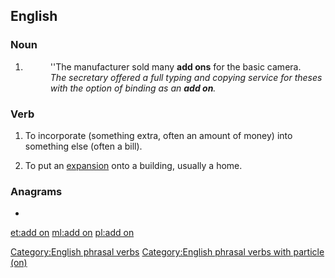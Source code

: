{{also|addon|add-on}}
==English==

===Noun===
{{en-noun}}

# {{alternative form of|add-on|lang=en}}
#: ''The manufacturer sold many '''add ons''' for the basic camera.
#: ''The secretary offered a full typing and copying service for theses with the option of binding as an '''add on'''.''

===Verb===
{{en-verb|adds on|adding on|added on}}

# {{lb|en|transitive}} To incorporate (something extra, often an amount of money) into something else (often a bill).
# {{lb|en|intransitive}} To put an [[expansion]] onto a building, usually a home.

[[Category:English phrasal verbs]]
[[Category:English phrasal verbs with particle (on)]]

===Anagrams===
* {{l|en|Dando}}

[[et:add on]]
[[ml:add on]]
[[pl:add on]]